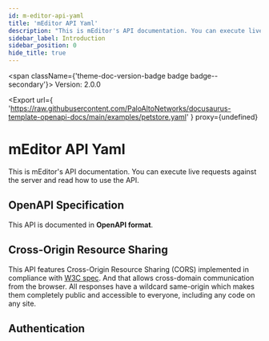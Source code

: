 ```yaml
---
id: m-editor-api-yaml
title: 'mEditor API Yaml'
description: "This is mEditor's API documentation. You can execute live requests against the server and read how to use the API."
sidebar_label: Introduction
sidebar_position: 0
hide_title: true
---
```



<span className={'theme-doc-version-badge badge badge--secondary'}>
    Version: 2.0.0
</span>

<Export
    url={
        'https://raw.githubusercontent.com/PaloAltoNetworks/docusaurus-template-openapi-docs/main/examples/petstore.yaml'
    }
    proxy={undefined}
></Export>

# mEditor API Yaml

This is mEditor's API documentation. You can execute live requests against the server and read how to use the API.

## OpenAPI Specification

This API is documented in **OpenAPI format**.

## Cross-Origin Resource Sharing

This API features Cross-Origin Resource Sharing (CORS) implemented in compliance with [W3C spec](https://www.w3.org/TR/cors/).
And that allows cross-domain communication from the browser.
All responses have a wildcard same-origin which makes them completely public and accessible to everyone, including any code on any site.

## Authentication
